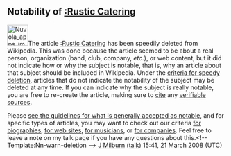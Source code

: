 <article id="16458170" title=User talk:DavaRusty>
	<talkpage id="16458170" title="User talk:DavaRusty">


==Notability of [[:Rustic Catering]]==
[[Image:Nuvola apps important.svg|48px|left]]The article [[:Rustic Catering]] has been speedily deleted from Wikipedia. This was done because the article seemed to be about a real person, organization (band, club, company, ''etc.''), or web content, but it did not indicate how or why the subject is notable, that is, why an article about that subject should be included in Wikipedia. Under the [[WP:CSD#Articles|criteria for speedy deletion]], articles that do not indicate the notability of the subject may be deleted at any time. If you can indicate why the subject is really notable, you are free to re-create the article, making sure to [[Wikipedia:Citing sources|cite]] any [[Wikipedia:Verifiability|verifiable sources]].

Please [[Wikipedia:Notability|see the guidelines for what is generally accepted as notable]], and for specific types of articles, you may want to check out our criteria [[Wikipedia:Notability (people)|for biographies]], [[WP:WEB|for web sites]], [[WP:MUSIC|for musicians]], or [[WP:CORP|for companies]]. Feel free to leave a note on my talk page if you have any questions about this.&lt;!-- Template:Nn-warn-deletion --&gt;  [[User:J Milburn|J Milburn]] ([[User talk:J Milburn|talk]]) 15:41, 21 March 2008 (UTC)
	</talkpage>
</article>